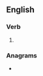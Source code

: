==English==

===Verb===
{{head|en|verb form}}

# {{present participle of|en|outspring|nocat=1}}

===Anagrams===
* {{anagrams|en|a=ggiinnoprstu|springing out}}